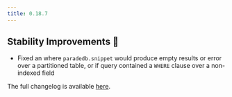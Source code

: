```yaml
---
title: 0.18.7
---
```


## Stability Improvements 💪

- Fixed an where `paradedb.snippet` would produce empty results or error over a partitioned table, or if query contained a `WHERE` clause over a non-indexed field

The full changelog is available [here](https://github.com/paradedb/paradedb/releases/tag/v0.18.7).
